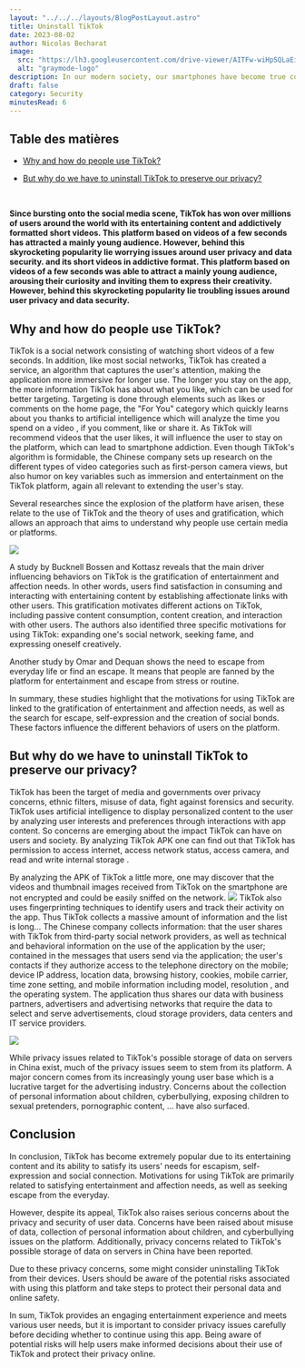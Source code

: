 ```yaml
---
layout: "../../../layouts/BlogPostLayout.astro"
title: Uninstall TikTok
date: 2023-08-02
author: Nicolas Becharat
image:
  src: "https://lh3.googleusercontent.com/drive-viewer/AITFw-wiHpSQLaEiRshC1iZEFqAFn9yUIlh8RnATGJrQuIKbXpTxSUVP8f3LFhD5WindTqR2clQ1yk9vhRfAt4Z-yJ15QlrHRQ=s2560"
  alt: "graymode-logo"
description: In our modern society, our smartphones have become true companions, and it is sometimes difficult to resist the urge to constantly consult them. However, we know that spending too much time in front of our screens can have detrimental effects on our well-being. Fortunately, there are solutions to help us break away from this addiction. 
draft: false
category: Security
minutesRead: 6
---
```

## Table des matières
* [Why and how do people use TikTok?](#why-and-how-do-people-use-tiktok)


* [But why do we have to uninstall TikTok to preserve our privacy?](#but-why-do-we-have-to-uninstall-tiktok-to-preserve-our-privacy)


<br/>

**Since bursting onto the social media scene, TikTok has won over millions of users around the world with its entertaining content and addictively formatted short videos. This platform based on videos of a few seconds has attracted a mainly young audience. However, behind this skyrocketing popularity lie worrying issues around user privacy and data security. and its short videos in addictive format. This platform based on videos of a few seconds was able to attract a mainly young audience, arousing their curiosity and inviting them to express their creativity. However, behind this skyrocketing popularity lie troubling issues around user privacy and data security.**


## Why and how do people use TikTok?

TikTok is a social network consisting of watching short videos of a few seconds. In addition, like most social networks, TikTok has created a service, an algorithm that captures the user's attention, making the application more immersive for longer use. The longer you stay on the app, the more information TikTok has about what you like, which can be used for better targeting. Targeting is done through elements such as likes or comments on the home page, the "For You" category which quickly learns about you thanks to artificial intelligence which will analyze the time you spend on a video , if you comment, like or share it. As TikTok will recommend videos that the user likes, it will influence the user to stay on the platform, which can lead to smartphone addiction.
Even though TikTok's algorithm is formidable, the Chinese company sets up research on the different types of video categories such as first-person camera views, but also humor on key variables such as immersion and entertainment on the TikTok platform, again all relevant to extending the user's stay.

Several researches since the explosion of the platform have arisen, these relate to the use of TikTok and the theory of uses and gratification, which allows an approach that aims to understand why people use certain media or platforms.

<img src = "https://lh3.googleusercontent.com/drive-viewer/AITFw-xqRaMlQ27Jci_fa8rDu2yDhDycGYuisTAUkcV0mP2ffYcvoTDqh6aRc44c3u2VG-YQZuACPtBoWD0wEuEOCqBHiyTo4Q=s1600" class="max-w-full h-auto block m-auto"/>

A study by Bucknell Bossen and Kottasz reveals that the main driver influencing behaviors on TikTok is the gratification of entertainment and affection needs. In other words, users find satisfaction in consuming and interacting with entertaining content by establishing affectionate links with other users.
This gratification motivates different actions on TikTok, including passive content consumption, content creation, and interaction with other users. The authors also identified three specific motivations for using TikTok: expanding one's social network, seeking fame, and expressing oneself creatively.

Another study by Omar and Dequan shows the need to escape from everyday life or find an escape. It means that people are fanned by the platform for entertainment and escape from stress or routine.

In summary, these studies highlight that the motivations for using TikTok are linked to the gratification of entertainment and affection needs, as well as the search for escape, self-expression and the creation of social bonds. These factors influence the different behaviors of users on the platform.

## But why do we have to uninstall TikTok to preserve our privacy?

TikTok has been the target of media and governments over privacy concerns, ethnic filters, misuse of data, fight against forensics and security.
TikTok uses artificial intelligence to display personalized content to the user by analyzing user interests and preferences through interactions with app content. So concerns are emerging about the impact TikTok can have on users and society.
By analyzing TikTok APK one can find out that TikTok has permission to access internet, access network status, access camera, and read and write internal storage .
 
By analyzing the APK of TikTok a little more, one may discover that the videos and thumbnail images received from TikTok on the smartphone are not encrypted and could be easily sniffed on the network.
<img src='https://lh3.googleusercontent.com/drive-viewer/AITFw-wz14s_TcdBf1BZKBlc7GcqgplH8lAHC7T1yv-L9pERM_Iq0VXguTROK_pyDq9roygYEHm8Tx6JU0BL6faFH_Qt4nRHAA=s1600' class="max-w-full h-auto block m-auto"/>
TikTok also uses fingerprinting techniques to identify users and track their activity on the app.
Thus TikTok collects a massive amount of information and the list is long... The Chinese company collects information: that the user shares with TikTok from third-party social network providers, as well as technical and behavioral information on the use of the application by the user; contained in the messages that users send via the application; the user's contacts if they authorize access to the telephone directory on the mobile; device IP address, location data, browsing history, cookies, mobile carrier, time zone setting, and mobile information including model, resolution , and the operating system. The application thus shares our data with business partners, advertisers and advertising networks that require the data to select and serve advertisements, cloud storage providers, data centers and IT service providers.

<img src="https://lh3.googleusercontent.com/drive-viewer/AITFw-zUsfYNtkxw6AaiatN4TudF-4SS2GEHtxBRdOFVbIsJjxJRSXfLXvb724ow_GLbxPEZISOtj6KTZZhuG2rnnLAxDqBf5g=s2560" class="max-w-full h-auto block m-auto" />

While privacy issues related to TikTok's possible storage of data on servers in China exist, much of the privacy issues seem to stem from its platform. A major concern comes from its increasingly young user base which is a lucrative target for the advertising industry. Concerns about the collection of personal information about children, cyberbullying, exposing children to sexual pretenders, pornographic content, … have also surfaced.

## Conclusion
In conclusion, TikTok has become extremely popular due to its entertaining content and its ability to satisfy its users' needs for escapism, self-expression and social connection. Motivations for using TikTok are primarily related to satisfying entertainment and affection needs, as well as seeking escape from the everyday.

However, despite its appeal, TikTok also raises serious concerns about the privacy and security of user data. Concerns have been raised about misuse of data, collection of personal information about children, and cyberbullying issues on the platform. Additionally, privacy concerns related to TikTok's possible storage of data on servers in China have been reported.

Due to these privacy concerns, some might consider uninstalling TikTok from their devices. Users should be aware of the potential risks associated with using this platform and take steps to protect their personal data and online safety.

In sum, TikTok provides an engaging entertainment experience and meets various user needs, but it is important to consider privacy issues carefully before deciding whether to continue using this app. Being aware of potential risks will help users make informed decisions about their use of TikTok and protect their privacy online.
